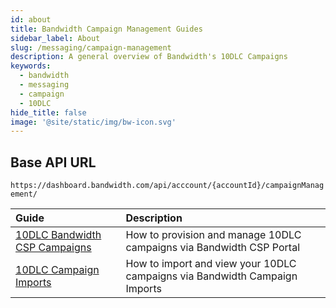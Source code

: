 ---
id: about
title: Bandwidth Campaign Management Guides
sidebar_label: About
slug: /messaging/campaign-management
description: A general overview of Bandwidth's 10DLC Campaigns
keywords:
  - bandwidth
  - messaging
  - campaign
  - 10DLC
hide_title: false
image: '@site/static/img/bw-icon.svg'
---

## Base API URL

`https://dashboard.bandwidth.com/api/acccount/{accountId}/campaignManagement/`

| Guide | Description |
|:------|:------------|
|[10DLC Bandwidth CSP Campaigns](/docs/messaging/campaign-management/csp) | How to provision and manage 10DLC campaigns via Bandwidth CSP Portal |
|[10DLC Campaign Imports](/docs/messaging/campaign-management/imports) | How to import and view your 10DLC campaigns via Bandwidth Campaign Imports |
